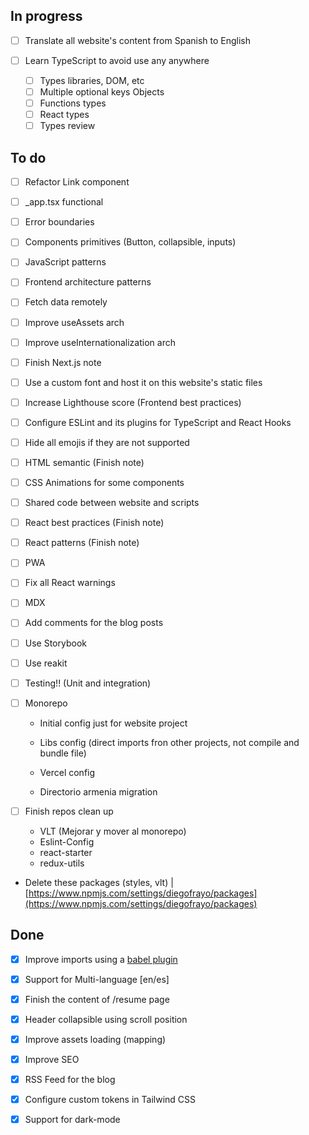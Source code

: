 ## In progress

- [ ] Translate all website's content from Spanish to English

- [ ] Learn TypeScript to avoid use any anywhere

  - [ ] Types libraries, DOM, etc
  - [ ] Multiple optional keys Objects
  - [ ] Functions types
  - [ ] React types
  - [ ] Types review

## To do

- [ ] Refactor Link component

- [ ] \_app.tsx functional

- [ ] Error boundaries

- [ ] Components primitives (Button, collapsible, inputs)

- [ ] JavaScript patterns

- [ ] Frontend architecture patterns

- [ ] Fetch data remotely

- [ ] Improve useAssets arch

- [ ] Improve useInternationalization arch

- [ ] Finish Next.js note

- [ ] Use a custom font and host it on this website's static files

- [ ] Increase Lighthouse score (Frontend best practices)

- [ ] Configure ESLint and its plugins for TypeScript and React Hooks

- [ ] Hide all emojis if they are not supported

- [ ] HTML semantic (Finish note)

- [ ] CSS Animations for some components

- [ ] Shared code between website and scripts

- [ ] React best practices (Finish note)

- [ ] React patterns (Finish note)

- [ ] PWA

- [ ] Fix all React warnings

- [ ] MDX

- [ ] Add comments for the blog posts

- [ ] Use Storybook

- [ ] Use reakit

- [ ] Testing!! (Unit and integration)

- [ ] Monorepo

  - Initial config just for website project

  - Libs config (direct imports fron other projects, not compile and bundle file)

  - Vercel config

  - Directorio armenia migration

- [ ] Finish repos clean up

  - VLT (Mejorar y mover al monorepo)
  - Eslint-Config
  - react-starter
  - redux-utils

- Delete these packages (styles, vlt) | [https://www.npmjs.com/settings/diegofrayo/packages](https://www.npmjs.com/settings/diegofrayo/packages)

## Done

- [x] Improve imports using a [babel plugin](https://www.npmjs.com/package/babel-plugin-import)

- [x] Support for Multi-language [en/es]

- [x] Finish the content of <Link href={DATA.routes.RESUME}>/resume</Link> page

- [x] Header collapsible using scroll position

- [x] Improve assets loading (mapping)

- [x] Improve SEO

- [x] RSS Feed for the blog

- [x] Configure custom tokens in Tailwind CSS

- [x] Support for dark-mode
